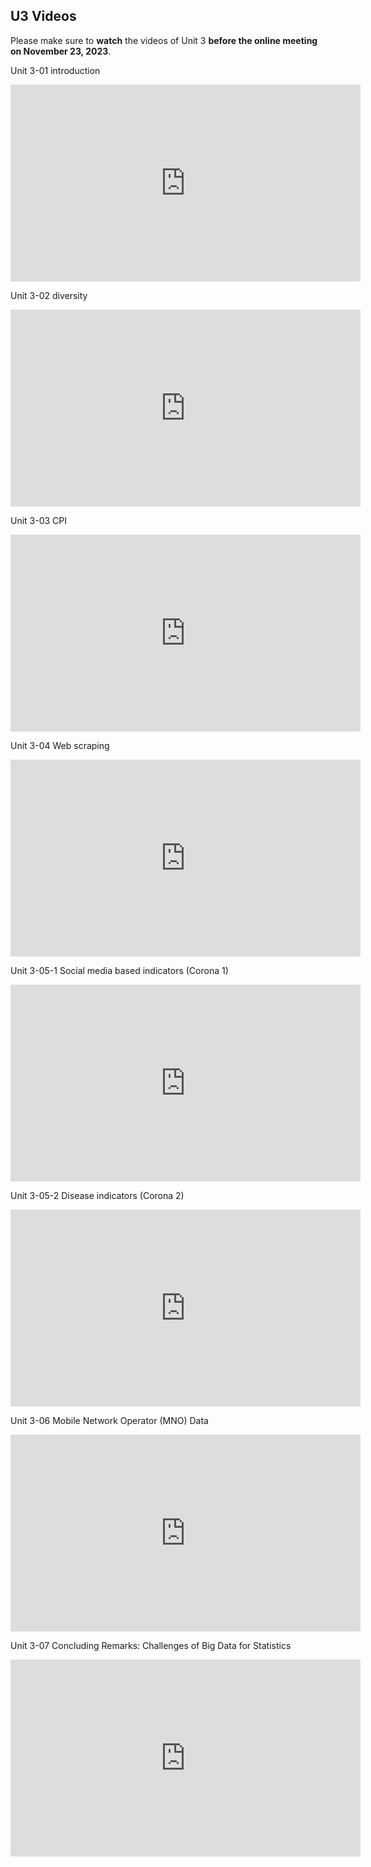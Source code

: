## U3 Videos {.unnumbered}

Please make sure to **watch** the videos of Unit 3 **before the online meeting on November 23, 2023**.

Unit 3-01 introduction

<iframe width="560" height="315" src="https://youtu.be/OU3X4k99aVk" title="YouTube video player" frameborder="0" allow="accelerometer; autoplay; clipboard-write; encrypted-media; gyroscope; picture-in-picture; web-share" allowfullscreen></iframe>

Unit 3-02 diversity

<iframe width="560" height="315" src="https://youtu.be/Wo2uZSHS9Yo" title="YouTube video player" frameborder="0" allow="accelerometer; autoplay; clipboard-write; encrypted-media; gyroscope; picture-in-picture; web-share" allowfullscreen></iframe>

Unit 3-03 CPI

<iframe width="560" height="315" src="https://youtu.be/Wo2uZSHS9Yo" title="YouTube video player" frameborder="0" allow="accelerometer; autoplay; clipboard-write; encrypted-media; gyroscope; picture-in-picture; web-share" allowfullscreen></iframe>

Unit 3-04 Web scraping

<iframe width="560" height="315" src="https://youtu.be/Wo2uZSHS9Yo" title="YouTube video player" frameborder="0" allow="accelerometer; autoplay; clipboard-write; encrypted-media; gyroscope; picture-in-picture; web-share" allowfullscreen></iframe>

Unit 3-05-1 Social media based indicators (Corona 1)

<iframe width="560" height="315" src="https://youtu.be/iU4YIrkYsj8" title="YouTube video player" frameborder="0" allow="accelerometer; autoplay; clipboard-write; encrypted-media; gyroscope; picture-in-picture; web-share" allowfullscreen></iframe>

Unit 3-05-2 Disease indicators (Corona 2)

<iframe width="560" height="315" src="https://youtu.be/Wo2uZSHS9Yo" title="YouTube video player" frameborder="0" allow="accelerometer; autoplay; clipboard-write; encrypted-media; gyroscope; picture-in-picture; web-share" allowfullscreen></iframe>

Unit 3-06 Mobile Network Operator (MNO) Data

<iframe width="560" height="315" src="https://youtu.be/7Lnz1wF9f8A" title="YouTube video player" frameborder="0" allow="accelerometer; autoplay; clipboard-write; encrypted-media; gyroscope; picture-in-picture; web-share" allowfullscreen></iframe>

Unit 3-07 Concluding Remarks: Challenges of Big Data for Statistics

<iframe width="560" height="315" src="https://youtu.be/s9jSVlv-P0w" title="YouTube video player" frameborder="0" allow="accelerometer; autoplay; clipboard-write; encrypted-media; gyroscope; picture-in-picture; web-share" allowfullscreen></iframe>

